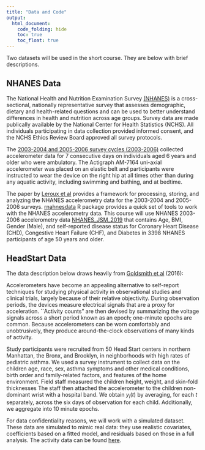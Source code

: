 ```yaml
---
title: "Data and Code"
output:
  html_document: 
    code_folding: hide
    toc: true
    toc_float: true
---
```


Two datasets will be used in the short course. They are below with brief descriptions.

## NHANES Data

The National Health and Nutrition Examination Survey [(NHANES)](https://www.cdc.gov/nchs/nhanes/index.htm)  is a cross-sectional, nationally representative survey that assesses demographic, dietary and health-related questions and can be used to better understand differences in health and nutrition across age groups.  Survey data are made publically available by the National Center for Health Statistics (NCHS).  All individuals participating in data collection provided informed consent, and the NCHS Ethics Review Board approved all survey protocols.

The [2003-2004 and 2005-2006 survey cycles (2003-2006)](https://www.sciencedirect.com/science/article/pii/S0091743517301949?via%3Dihub) collected accelerometer data for 7 consecutive days on individuals aged 6 years and older who were ambulatory.  The Actigraph AM-7164  uni-axial accelerometer was placed on an elastic belt and participants were instructed to wear the device on the right hip at all times other than during any aquatic activity, including swimming and bathing, and at bedtime.

The paper by [Leroux et al](https://link.springer.com/article/10.1007/s12561-018-09229-9) provides a framework for processing, storing, and analyzing the NHANES accelerometry data for the 2003-2004 and 2005-2006 surveys. [rnahnesdata](https://github.com/andrew-leroux/rnhanesdata) R package provides a quick set of tools to work with the NHANES accelerometry data. This course will use NHANES 2003-2006 accelerometry data [NHANES_JSM_2019](./DataCode/NHANES_JSM_2019.RData) that contains Age, BMI, Gender (Male), and self-reported disease status for Coronary Heart Disease (CHD), Congestive Heart Failure (CHF), and Diabetes in 3398 NHANES participants of age 50 years and older.


## HeadStart Data

The data description below draws heavily from [Goldsmith et al](http://jeffgoldsmith.com/Downloads/HeadStart.pdf) (2016):

Accelerometers have become an appealing alternative to self-report techniques for studying physical activity in observational studies and clinical trials, largely because of their relative objectivity. During observation periods, the devices measure electrical signals that are a proxy for acceleration. ``Activity counts" are then devised by summarizing the voltage signals across a short period known as an epoch; one-minute epochs are common. Because accelerometers can be worn comfortably and unobtrusively, they produce around-the-clock observations of many kinds of activity.

Study participants were recruited from 50 Head Start centers in northern Manhattan, the Bronx, and Brooklyn, in neighborhoods with high rates of pediatric asthma. We used a survey instrument to collect data on the children age, race, sex, asthma symptoms and other medical conditions, birth order and family-related factors, and features of the home environment.  Field staff measured the children height, weight, and skin-fold thicknesses The staff then attached the accelerometer to the children non-dominant wrist with a hospital band. We obtain $y_i(t)$ by averaging, for each $t$ separately, across the six days of observation for each child. Additionally, we aggregate into 10 minute epochs.

For data confidentiality reasons, we will work with a simulated dataset. These data are simulated to mimic real data: they use realistic covariates, coefficients based on a fitted model, and residuals based on those in a full analysis. The activity data can be found [here](./DataCode/HeadStart.RDA).
